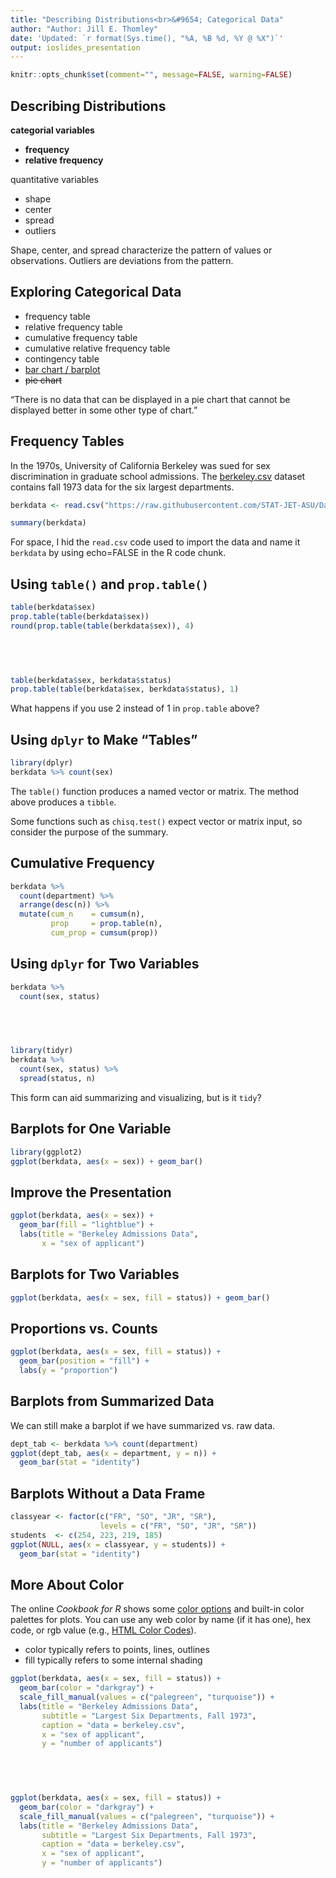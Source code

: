 ```yaml
---
title: "Describing Distributions<br>&#9654; Categorical Data"
author: "Author: Jill E. Thomley"
date: 'Updated: `r format(Sys.time(), "%A, %B %d, %Y @ %X")`'
output: ioslides_presentation
---
```


```r
knitr::opts_chunk$set(comment="", message=FALSE, warning=FALSE)
```

## Describing Distributions

__categorial variables__

* __frequency__
* __relative frequency__

quantitative variables

* shape
* center
* spread
* outliers

Shape, center, and spread characterize the pattern of values or observations. Outliers are deviations from the pattern.


## Exploring Categorical Data

* frequency table
* relative frequency table
* cumulative frequency table
* cumulative relative frequency table
* contingency table
* [bar chart / barplot](https://ggplot2.tidyverse.org/reference/geom_bar.html)
* ~~pie chart~~

“There is no data that can be displayed in a pie chart that cannot be displayed better in some other type of chart.”


## Frequency Tables

In the 1970s, University of California Berkeley was sued for sex discrimination in graduate school admissions. The [berkeley.csv](https://raw.githubusercontent.com/STAT-JET-ASU/Datasets/master/Instructor/berkeley.csv) dataset contains fall 1973 data for the six largest departments.

```r
berkdata <- read.csv("https://raw.githubusercontent.com/STAT-JET-ASU/Datasets/master/Instructor/berkeley.csv")
```

```r
summary(berkdata)
```

For space, I hid the `read.csv` code used to import the data and name it `berkdata`  by using echo=FALSE in the R code chunk.


## Using `table()` and `prop.table()`

```r
table(berkdata$sex)
prop.table(table(berkdata$sex))
round(prop.table(table(berkdata$sex)), 4)
```


## &nbsp;

```r
table(berkdata$sex, berkdata$status)
prop.table(table(berkdata$sex, berkdata$status), 1)
```

What happens if you use 2 instead of 1 in `prop.table` above?


## Using `dplyr` to Make "Tables"

```r
library(dplyr)
berkdata %>% count(sex)
```

The `table()` function produces a named vector or matrix. The method above produces a `tibble`.

Some functions such as `chisq.test()` expect vector or matrix input, so consider the purpose of the summary.


## Cumulative Frequency 

```r
berkdata %>% 
  count(department) %>% 
  arrange(desc(n)) %>% 
  mutate(cum_n    = cumsum(n),
         prop     = prop.table(n),
         cum_prop = cumsum(prop))
```


## Using `dplyr` for Two Variables

```r
berkdata %>% 
  count(sex, status)
```


## &nbsp;

```r
library(tidyr)
berkdata %>% 
  count(sex, status) %>% 
  spread(status, n)
```

This form can aid summarizing and visualizing, but is it `tidy`?


## Barplots for One Variable

```r
library(ggplot2)
ggplot(berkdata, aes(x = sex)) + geom_bar()
```


## Improve the Presentation

```r
ggplot(berkdata, aes(x = sex)) + 
  geom_bar(fill = "lightblue") +
  labs(title = "Berkeley Admissions Data",
       x = "sex of applicant")
```


## Barplots for Two Variables

```r
ggplot(berkdata, aes(x = sex, fill = status)) + geom_bar()
```


## Proportions vs. Counts

```r
ggplot(berkdata, aes(x = sex, fill = status)) + 
  geom_bar(position = "fill") +
  labs(y = "proportion")
```


## Barplots from Summarized Data

We can still make a barplot if we have summarized vs. raw data.

```r
dept_tab <- berkdata %>% count(department)
ggplot(dept_tab, aes(x = department, y = n)) + 
  geom_bar(stat = "identity")
```


## Barplots Without a Data Frame

```r
classyear <- factor(c("FR", "SO", "JR", "SR"),
                    levels = c("FR", "SO", "JR", "SR"))
students  <- c(254, 223, 219, 185)
ggplot(NULL, aes(x = classyear, y = students)) + 
  geom_bar(stat = "identity")
```


## More About Color

The online _Cookbook for R_ shows some [color options](http://www.cookbook-r.com/Graphs/Colors_(ggplot2)/) and built-in color palettes for plots. You can use any web color by name (if it has one), hex code, or rgb value (e.g., [HTML Color Codes](https://htmlcolorcodes.com/color-names/)).

* color typically refers to points, lines, outlines
* fill typically refers to some internal shading

```r
ggplot(berkdata, aes(x = sex, fill = status)) +
  geom_bar(color = "darkgray") +
  scale_fill_manual(values = c("palegreen", "turquoise")) +
  labs(title = "Berkeley Admissions Data",
       subtitle = "Largest Six Departments, Fall 1973",
       caption = "data = berkeley.csv",
       x = "sex of applicant",
       y = "number of applicants")
```


## &nbsp;

```r
ggplot(berkdata, aes(x = sex, fill = status)) +
  geom_bar(color = "darkgray") +
  scale_fill_manual(values = c("palegreen", "turquoise")) +
  labs(title = "Berkeley Admissions Data",
       subtitle = "Largest Six Departments, Fall 1973",
       caption = "data = berkeley.csv",
       x = "sex of applicant",
       y = "number of applicants")
```


